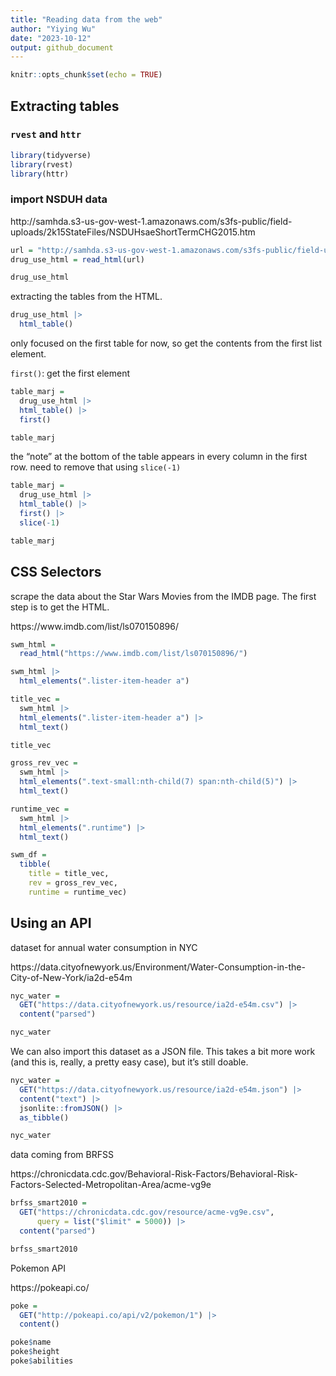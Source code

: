 ```yaml
---
title: "Reading data from the web"
author: "Yiying Wu"
date: "2023-10-12"
output: github_document
---
```


```r
knitr::opts_chunk$set(echo = TRUE)
```

## Extracting tables
### `rvest` and `httr`

```r
library(tidyverse)
library(rvest)
library(httr)
```
### import NSDUH data
http://samhda.s3-us-gov-west-1.amazonaws.com/s3fs-public/field-uploads/2k15StateFiles/NSDUHsaeShortTermCHG2015.htm
```r
url = "http://samhda.s3-us-gov-west-1.amazonaws.com/s3fs-public/field-uploads/2k15StateFiles/NSDUHsaeShortTermCHG2015.htm"
drug_use_html = read_html(url)

drug_use_html
```

extracting the tables from the HTML.
```r
drug_use_html |>
  html_table()
```

only focused on the first table for now, so get the contents from the first list element.

`first()`: get the first element
```r
table_marj = 
  drug_use_html |> 
  html_table() |> 
  first() 

table_marj
```

the “note” at the bottom of the table appears in every column in the first row.  need to remove that using `slice(-1)`
```r
table_marj = 
  drug_use_html |> 
  html_table() |> 
  first() |>
  slice(-1) 

table_marj
```

## CSS Selectors
scrape the data about the Star Wars Movies from the IMDB page. The first step is to get the HTML.

https://www.imdb.com/list/ls070150896/
```r
swm_html = 
  read_html("https://www.imdb.com/list/ls070150896/")
```

```r
swm_html |>
  html_elements(".lister-item-header a")

title_vec = 
  swm_html |>
  html_elements(".lister-item-header a") |>
  html_text()

title_vec

gross_rev_vec = 
  swm_html |>
  html_elements(".text-small:nth-child(7) span:nth-child(5)") |>
  html_text()

runtime_vec = 
  swm_html |>
  html_elements(".runtime") |>
  html_text()

swm_df = 
  tibble(
    title = title_vec,
    rev = gross_rev_vec,
    runtime = runtime_vec)
```

## Using an API
dataset for annual water consumption in NYC

https://data.cityofnewyork.us/Environment/Water-Consumption-in-the-City-of-New-York/ia2d-e54m

```r
nyc_water = 
  GET("https://data.cityofnewyork.us/resource/ia2d-e54m.csv") |> 
  content("parsed")

nyc_water
```
We can also import this dataset as a JSON file. This takes a bit more work (and this is, really, a pretty easy case), but it’s still doable.
```r
nyc_water = 
  GET("https://data.cityofnewyork.us/resource/ia2d-e54m.json") |> 
  content("text") |>
  jsonlite::fromJSON() |>
  as_tibble()

nyc_water
```

data coming from BRFSS

https://chronicdata.cdc.gov/Behavioral-Risk-Factors/Behavioral-Risk-Factors-Selected-Metropolitan-Area/acme-vg9e

```r
brfss_smart2010 = 
  GET("https://chronicdata.cdc.gov/resource/acme-vg9e.csv",
      query = list("$limit" = 5000)) |> 
  content("parsed")

brfss_smart2010
```

Pokemon API

https://pokeapi.co/

```r
poke = 
  GET("http://pokeapi.co/api/v2/pokemon/1") |>
  content()

poke$name
poke$height
poke$abilities
```

